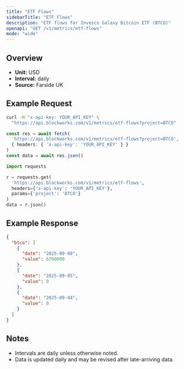 ```yaml
---
title: "ETF Flows"
sidebarTitle: "ETF Flows"
description: "ETF flows for Invesco Galaxy Bitcoin ETF (BTCO)"
openapi: "GET /v1/metrics/etf-flows"
mode: "wide"
---
```


## Overview

- **Unit:** USD
- **Interval:** daily
- **Source:** Farside UK

## Example Request

<CodeGroup>

```bash cURL
curl -H "x-api-key: YOUR_API_KEY" \
  "https://api.blockworks.com/v1/metrics/etf-flows?project=BTCO"
```

```typescript TypeScript
const res = await fetch(
  'https://api.blockworks.com/v1/metrics/etf-flows?project=BTCO',
  { headers: { 'x-api-key': 'YOUR_API_KEY' } }
)
const data = await res.json()
```

```python Python
import requests

r = requests.get(
  'https://api.blockworks.com/v1/metrics/etf-flows',
  headers={'x-api-key': 'YOUR_API_KEY'},
  params={'project': 'BTCO'}
)
data = r.json()
```

</CodeGroup>

## Example Response

```json
{
  "btco": [
    {
      "date": "2025-09-08",
      "value": 6700000
    },
    {
      "date": "2025-09-05",
      "value": 0
    },
    {
      "date": "2025-09-04",
      "value": 0
    }
  ]
}
```

## Notes
- Intervals are daily unless otherwise noted.
- Data is updated daily and may be revised after late-arriving data.
